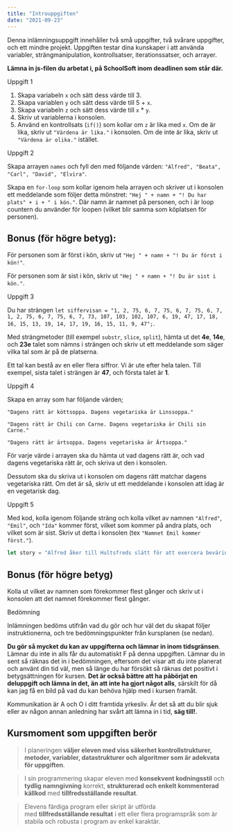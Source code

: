 ```yaml
---
title: "Introuppgiften"
date: "2021-09-23"
---
```


Denna inlämningsuppgift innehåller två små uppgifter, två svårare uppgifter, och ett mindre projekt. Uppgiften testar dina kunskaper i att använda variabler, strängmanipulation, kontrollsatser, iterationssatser, och arrayer.

**Lämna in js-filen du arbetat i, på SchoolSoft inom deadlinen som står där.**

<TopicHeading link="uppgift-1">Uppgift 1</TopicHeading>

1. Skapa variabeln `x` och sätt dess värde till 3.
2. Skapa variablen `y` och sätt dess värde till 5 + `x`.
3. Skapa variabeln `z` och sätt dess värde till `x` * `y`.
4. Skriv ut variablerna i konsolen.
5. Använd en kontrollsats (`if()`) som kollar om `z` är lika med `x`. Om de är lika, skriv ut `"Värdena är lika."` i konsolen. Om de inte är lika, skriv ut `"Värdena är olika."` istället.

<TopicHeading link="uppgift-2">Uppgift 2</TopicHeading>

Skapa arrayen `names` och fyll den med följande värden: `"Alfred", "Beata", "Carl", "David", "Elvira"`.

Skapa en `for-loop` som kollar igenom hela arrayen och skriver ut i konsolen ett meddelande som följer detta mönstret: `"Hej " + namn + "! Du har plats" + i + " i kön."`. Där namn är namnet på personen, och i är loop countern du använder för loopen (vilket blir samma som köplatsen för personen).

## Bonus (för högre betyg):

För personen som är först i kön, skriv ut `"Hej " + namn + "! Du är först i kön!"`.

För personen som är sist i kön, skriv ut `"Hej " + namn + "! Du är sist i kön."`.

<TopicHeading link="uppgift-3">Uppgift 3</TopicHeading>

Du har strängen `let siffervisan = "1, 2, 75, 6, 7, 75, 6, 7, 75, 6, 7, 1, 2, 75, 6, 7, 75, 6, 7, 73, 107, 103, 102, 107, 6, 19, 47, 17, 18, 16, 15, 13, 19, 14, 17, 19, 16, 15, 11, 9, 47";`.

Med strängmetoder (till exempel `substr`, `slice`, `split`), hämta ut det **4e**, **14e**, och **23e** talet som nämns i strängen och skriv ut ett meddelande som säger vilka tal som är på de platserna.

<Notice>

Ett tal kan bestå av en eller flera siffror. Vi är ute efter hela talen. Till exempel, sista talet i strängen är **47**, och första talet är **1**.

</Notice>

<TopicHeading link="uppgift-4">Uppgift 4</TopicHeading>

Skapa en array som har följande värden;

`"Dagens rätt är köttsoppa. Dagens vegetariska är Linssoppa."`

`"Dagens rätt är Chili con Carne. Dagens vegetariska är Chili sin Carne."`

`"Dagens rätt är ärtsoppa. Dagens vegetariska är Ärtsoppa."`

För varje värde i arrayen ska du hämta ut vad dagens rätt är, och vad dagens vegetariska rätt är, och skriva ut den i konsolen.

Dessutom ska du skriva ut i konsolen om dagens rätt matchar dagens vegetariska rätt. Om det är så, skriv ut ett meddelande i konsolen att idag är en vegetarisk dag.

<TopicHeading link="uppgift-5">Uppgift 5</TopicHeading>

Med kod, kolla igenom följande sträng och kolla vilket av namnen `"Alfred"`, `"Emil"`, och `"Ida"` kommer först, vilket som kommer på andra plats, och vilket som är sist. Skriv ut detta i konsolen (tex `"Namnet Emil kommer först."`).

```javascript
let story = "Alfred åker till Hultsfreds slätt för att exercera beväring (lära sig bli soldat). När Emils föräldrar åker iväg för att hälsa på lämnas Emil och Ida hemma hos Krösa-Maja. Emil sätter sig på hästen Jullan, och börjar ge sig av mot Hultsfred.";
```

## Bonus (för högre betyg)

Kolla ut vilket av namnen som förekommer flest gånger och skriv ut i konsolen att det namnet förekommer flest gånger.

<TopicHeading link="bedömning">Bedömning</TopicHeading>

Inlämningen bedöms utifrån vad du gör och hur väl det du skapat följer instruktionerna, och tre bedömningspunkter från kursplanen (se nedan).

**Du gör så mycket du kan av uppgifterna och lämnar in inom tidsgränsen**. Lämnar du inte in alls får du automatiskt F på denna uppgiften. Lämnar du in sent så räknas det in i bedömningen, eftersom det visar att du inte planerat och använt din tid väl, men så länge du har försökt så räknas det positivt i betygsättningen för kursen. **Det är också bättre att ha påbörjat en deluppgift och lämna in det, än att inte ha gjort något alls**, särskilt för då kan jag få en bild på vad du kan behöva hjälp med i kursen framåt.

<Notice>

Kommunikation är A och O i ditt framtida yrkesliv. Är det så att du blir sjuk eller av någon annan anledning har svårt att lämna in i tid, **säg till!**.

</Notice>

## Kursmoment som uppgiften berör

> I planeringen **väljer eleven med viss säkerhet kontrollstrukturer, metoder, variabler, datastrukturer och algoritmer som är adekvata för uppgiften**.

> I sin programmering skapar eleven med **konsekvent kodningsstil** och **tydlig namngivning** korrekt, **strukturerad och enkelt kommenterad källkod** med **tillfredsställande resultat**.

> Elevens färdiga program eller skript är utförda med **tillfredsställande resultat** i ett eller flera programspråk som är stabila och robusta i program av enkel karaktär.

